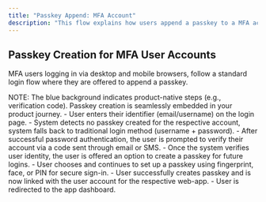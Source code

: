 ```yaml
---
title: "Passkey Append: MFA Account"
description: "This flow explains how users append a passkey to a MFA account."
---
```



## Passkey Creation for MFA User Accounts

MFA users logging in via desktop and mobile browsers, follow a standard login flow where they are offered to append a passkey.

<Tabs>
  <Tab title="macOS">
    <ToolingFrame 
        imageURL="/images/authentication-flow/web-app/desktop/mfa-append-macos.png"
        caption="macOS passkey append, MFA accounts"
        imageName="mfa-append-macos.png"
    />
  </Tab>

<Tab title="Windows">
    <ToolingFrame
        imageURL="/images/authentication-flow/web-app/desktop/mfa-append-windows.png"
        caption="Windows passkey append, MFA accounts"
        imageName="mfa-append-windows.png"
    />
</Tab>

<Tab title="iOS">
    <ToolingFrame
        imageURL="/images/authentication-flow/web-app/mobile/mfa-append-ios.png"
        caption="iOS passkey append, MFA accounts"
        imageName="mfa-append-ios.png"
    />
</Tab>

  <Tab title="Android">
    <ToolingFrame 
        imageURL="/images/authentication-flow/web-app/mobile/mfa-append-android.png"
        caption="Android passkey append, MFA accounts"
        imageName="mfa-append-android.png"
    />
  </Tab>
</Tabs>
<Info>
    NOTE: The blue background indicates product-native steps (e.g., verification
    code). Passkey creation is seamlessly embedded in your
    product journey.
</Info>

<Steps>
    <Step title="Login when user has no passkeys and activated MFA">
        - User enters their identifier (email/username) on the login page.
    </Step>
    <Step title="Fallback to traditional login method">
        - System detects no passkey created for the respective account, system falls back to traditional login method (username + password).
    </Step>
    <Step title="System prompts for user verification">
        - After successful password authentication, the user is prompted to verify their account via a code sent through email or SMS.
    </Step>
    <Step title="Passkey append process initiates">
        - Once the system verifies user identity, the user is offered an option to create a passkey for future logins.
    </Step>
    <Step title="OS-native biometric modal appears">
        - User chooses and continues to set up a passkey using fingerprint, face, or PIN for secure sign-in.
    </Step>
    <Step title="Passkey creation successful">
        - User successfully creates passkey and is now linked with the user account for the respective web-app.
    </Step>
    <Step title="Redirection to app dashboard">
        - User is redirected to the app dashboard.
    </Step>

</Steps>
